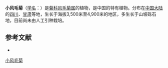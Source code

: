 {{Speciesbox
| name = 小风毛菊
| status = 
| status_system = 
| image =
| genus = Saussurea
| species = minuta
| authority = C. Winkl.
}}

'''小风毛菊'''（[[学名|学名]]：{{lang|la|''Saussurea minuta''}}）是[[菊科|菊科]][[风毛菊属|风毛菊属]]的植物，是中国的特有植物。分布在[[中国大陆|中国大陆]]的[[四川|四川]]、[[甘肃|甘肃]]等地，生长于海拔3,500米至4,900米的地区，多生长于山坡砾石地，目前尚未由人工引种栽培。

== 参考文献 ==
<div class="references-small">
* {{cite web| url =http://www.bioinfo.cn/db05/KmzwSpecies.php?action=view&id=4758| title =小风毛菊| work =《中国高等植物数据库全库》| publisher =中国科学院微生物研究所| author =昆明植物研究所| accessdate =2009-02-24| deadurl =yes| archiveurl =https://web.archive.org/web/20160305021916/http://www.bioinfo.cn/db05/KmzwSpecies.php?action=view&id=4758| archivedate =2016-03-05}}
</div>
{{Taxonbar|from=Q15226883}}

[[Category:风毛菊属|小风毛菊]]


{{植物小作品}}